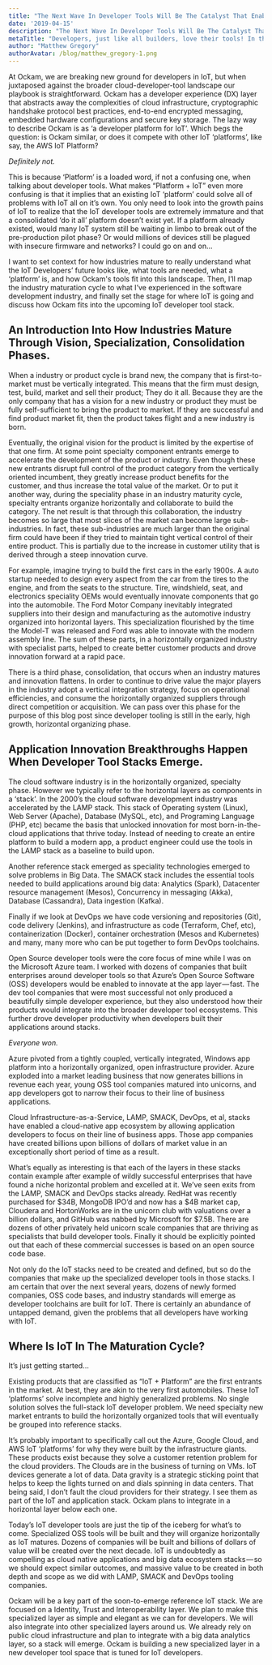 ```yaml
---
title: "The Next Wave In Developer Tools Will Be The Catalyst That Enables The Internet Of Things."
date: '2019-04-15'
description: "The Next Wave In Developer Tools Will Be The Catalyst That Enables The Internet Of Things."
metaTitle: "Developers, just like all builders, love their tools! In this blog we will look to the past to learn how developer tools will transform security and threats in IoT"
author: "Matthew Gregory"
authorAvatar: /blog/matthew_gregory-1.png
---
```

At Ockam, we are breaking new ground for developers in IoT, but when juxtaposed against the broader cloud-developer-tool landscape our playbook is straightforward. Ockam has a developer experience (DX) layer that abstracts away the complexities of cloud infrastructure, cryptographic handshake protocol best practices, end-to-end encrypted messaging, embedded hardware configurations and secure key storage. The lazy way to describe Ockam is as ‘a developer platform for IoT’. Which begs the question: is Ockam similar, or does it compete with other IoT ‘platforms’, like say, the AWS IoT Platform?

*Definitely not.*

This is because ‘Platform’ is a loaded word, if not a confusing one, when talking about developer tools. What makes “Platform + IoT” even more confusing is that it implies that an existing IoT ‘platform’ could solve all of problems with IoT all on it’s own. You only need to look into the growth pains of IoT to realize that the IoT developer tools are extremely immature and that a consolidated ‘do it all’ platform doesn’t exist yet. If a platform already existed, would many IoT system still be waiting in limbo to break out of the pre-production pilot phase? Or would millions of devices still be plagued with insecure firmware and networks? I could go on and on...

I want to set context for how industries mature to really understand what the IoT Developers’ future looks like, what tools are needed, what a ‘platform’ is, and how Ockam's tools fit into this landscape. Then, I’ll map the industry maturation cycle to what I’ve experienced in the software development industry, and finally set the stage for where IoT is going and discuss how Ockam fits into the upcoming IoT developer tool stack.

## An Introduction Into How Industries Mature Through Vision, Specialization, Consolidation Phases.

When a industry or product cycle is brand new, the company that is first-to-market must be vertically integrated. This means that the firm must design, test, build, market and sell their product; They do it all. Because they are the only company that has a vision for a new industry or product they must be fully self-sufficient to bring the product to market. If they are successful and find product market fit, then the product takes flight and a new industry is born.

Eventually, the original vision for the product is limited by the expertise of that one firm. At some point specialty component entrants emerge to accelerate the development of the product or industry. Even though these new entrants disrupt full control of the product category from the vertically oriented incumbent, they greatly increase product benefits for the customer, and thus increase the total value of the market. Or to put it another way, during the speciality phase in an industry maturity cycle, specialty entrants organize horizontally and collaborate to build the category. The net result is that through this collaboration, the industry becomes so large that most slices of the market can become large sub-industries. In fact, these sub-industries are much larger than the original firm could have been if they tried to maintain tight vertical control of their entire product. This is partially due to the increase in customer utility that is derived through a steep innovation curve.

For example, imagine trying to build the first cars in the early 1900s. A auto startup needed to design every aspect from the car from the tires to the engine, and from the seats to the structure. Tire, windshield, seat, and electronics speciality OEMs would eventually innovate components that go into the automobile. The Ford Motor Company inevitably integrated suppliers into their design and manufacturing as the automotive industry organized into horizontal layers. This specialization flourished by the time the Model-T was released and Ford was able to innovate with the modern assembly line. The sum of these parts, in a horizontally organized industry with specialist parts, helped to create better customer products and drove innovation forward at a rapid pace.

There is a third phase, consolidation, that occurs when an industry matures and innovation flattens. In order to continue to drive value the major players in the industry adopt a vertical integration strategy, focus on operational efficiencies, and consume the horizontally organized suppliers through direct competition or acquisition. We can pass over this phase for the purpose of this blog post since developer tooling is still in the early, high growth, horizontal organizing phase.

## Application Innovation Breakthroughs Happen When Developer Tool Stacks Emerge.

The cloud software industry is in the horizontally organized, specialty phase. However we typically refer to the horizontal layers as components in a ‘stack’. In the 2000’s the cloud software development industry was accelerated by the LAMP stack. This stack of Operating system (Linux), Web Server (Apache), Database (MySQL, etc), and Programing Language (PHP, etc) became the basis that unlocked innovation for most born-in-the-cloud applications that thrive today. Instead of needing to create an entire platform to build a modern app, a product engineer could use the tools in the LAMP stack as a baseline to build upon.

Another reference stack emerged as speciality technologies emerged to solve problems in Big Data. The SMACK stack includes the essential tools needed to build applications around big data: Analytics (Spark), Datacenter resource management (Mesos), Concurrency in messaging (Akka), Database (Cassandra), Data ingestion (Kafka).

Finally if we look at DevOps we have code versioning and repositories (Git), code delivery (Jenkins), and infrastructure as code (Terraform, Chef, etc), containerization (Docker), container orchestration (Mesos and Kubernetes) and many, many more who can be put together to form DevOps toolchains.

Open Source developer tools were the core focus of mine while I was on the Microsoft Azure team. I worked with dozens of companies that built enterprises around developer tools so that Azure’s Open Source Software (OSS) developers would be enabled to innovate at the app layer — fast. The dev tool companies that were most successful not only produced a beautifully simple developer experience, but they also understood how their products would integrate into the broader developer tool ecosystems. This further drove developer productivity when developers built their applications around stacks.

*Everyone won.*

Azure pivoted from a tightly coupled, vertically integrated, Windows app platform into a horizontally organized, open infrastructure provider. Azure exploded into a market leading business that now generates billions in revenue each year, young OSS tool companies matured into unicorns, and app developers got to narrow their focus to their line of business applications.

Cloud Infrastructure-as-a-Service, LAMP, SMACK, DevOps, et al, stacks have enabled a cloud-native app ecosystem by allowing application developers to focus on their line of business apps. Those app companies have created billions upon billions of dollars of market value in an exceptionally short period of time as a result.

What’s equally as interesting is that each of the layers in these stacks contain example after example of wildly successful enterprises that have found a niche horizontal problem and excelled at it. We’ve seen exits from the LAMP, SMACK and DevOps stacks already. RedHat was recently purchased for $34B, MongoDB IPO’d and now has a $4B market cap, Cloudera and HortonWorks are in the unicorn club with valuations over a billion dollars, and GitHub was nabbed by Microsoft for $7.5B. There are dozens of other privately held unicorn scale companies that are thriving as specialists that build developer tools. Finally it should be explicitly pointed out that each of these commercial successes is based on an open source code base.

Not only do the IoT stacks need to be created and defined, but so do the companies that make up the specialized developer tools in those stacks. I am certain that over the next several years, dozens of newly formed companies, OSS code bases, and industry standards will emerge as developer toolchains are built for IoT. There is certainly an abundance of untapped demand, given the problems that all developers have working with IoT.

## Where Is IoT In The Maturation Cycle?
It’s just getting started…

Existing products that are classified as “IoT + Platform” are the first entrants in the market. At best, they are akin to the very first automobiles. These IoT ‘platforms’ solve incomplete and highly generalized problems. No single solution solves the full-stack IoT developer problem. We need specialty new market entrants to build the horizontally organized tools that will eventually be grouped into reference stacks.

It’s probably important to specifically call out the Azure, Google Cloud, and AWS IoT ‘platforms’ for why they were built by the infrastructure giants. These products exist because they solve a customer retention problem for the cloud providers. The Clouds are in the business of turning on VMs. IoT devices generate a lot of data. Data gravity is a strategic sticking point that helps to keep the lights turned on and dials spinning in data centers. That being said, I don’t fault the cloud providers for their strategy. I see them as part of the IoT and application stack. Ockam plans to integrate in a horizontal layer below each one.

Today’s IoT developer tools are just the tip of the iceberg for what’s to come. Specialized OSS tools will be built and they will organize horizontally as IoT matures. Dozens of companies will be built and billions of dollars of value will be created over the next decade. IoT is undoubtedly as compelling as cloud native applications and big data ecosystem stacks — so we should expect similar outcomes, and massive value to be created in both depth and scope as we did with LAMP, SMACK and DevOps tooling companies.

Ockam will be a key part of the soon-to-emerge reference IoT stack. We are focused on a Identity, Trust and Interoperability layer. We plan to make this specialized layer as simple and elegant as we can for developers. We will also integrate into other specialized layers around us. We already rely on public cloud infrastructure and plan to integrate with a big data analytics layer, so a stack will emerge. Ockam is building a new specialized layer in a new developer tool space that is tuned for IoT developers.
